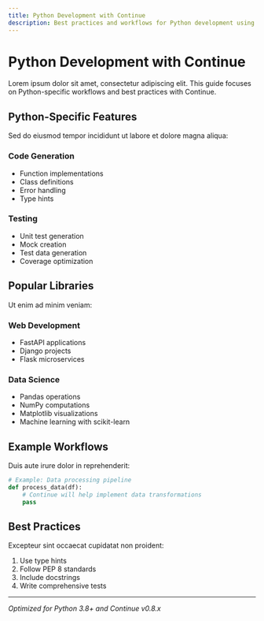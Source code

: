 ```yaml
---
title: Python Development with Continue
description: Best practices and workflows for Python development using Continue
---
```


# Python Development with Continue

Lorem ipsum dolor sit amet, consectetur adipiscing elit. This guide focuses on Python-specific workflows and best practices with Continue.

## Python-Specific Features

Sed do eiusmod tempor incididunt ut labore et dolore magna aliqua:

### Code Generation

- Function implementations
- Class definitions
- Error handling
- Type hints

### Testing

- Unit test generation
- Mock creation
- Test data generation
- Coverage optimization

## Popular Libraries

Ut enim ad minim veniam:

### Web Development

- FastAPI applications
- Django projects
- Flask microservices

### Data Science

- Pandas operations
- NumPy computations
- Matplotlib visualizations
- Machine learning with scikit-learn

## Example Workflows

Duis aute irure dolor in reprehenderit:

```python
# Example: Data processing pipeline
def process_data(df):
    # Continue will help implement data transformations
    pass
```

## Best Practices

Excepteur sint occaecat cupidatat non proident:

1. Use type hints
2. Follow PEP 8 standards
3. Include docstrings
4. Write comprehensive tests

---

_Optimized for Python 3.8+ and Continue v0.8.x_
